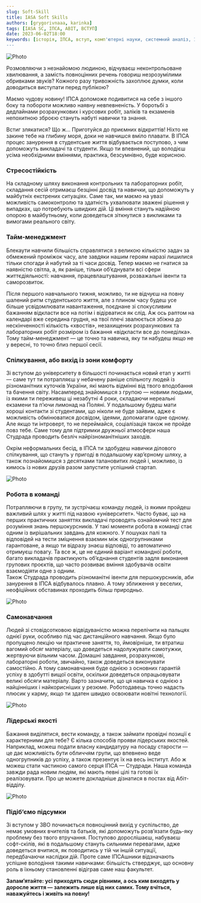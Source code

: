 ```yaml
---
slug: Soft-Skill
title: IASA Soft Skills
authors: [grygorivnaaa, karinka]
tags: [IASA SC, ІПСА, ABIT, ВСТУП]
date: 2023-06-02T18:00
keywords: [історія, ІПСА, вступ, комп'ютерні науки, системний аналіз, 122, 124, ММСА, СП, ШІ, кафедра, КПІ]
---
```


![Photo](./ff.png)

<!--truncate-->

Розмовляючи з незнайомою людиною, відчуваєш неконтрольоване хвилювання, а замість повноцінних речень говориш незрозумілими обривками звуків? Кожного разу тривожність захоплює думки, коли доводиться виступати перед публікою? 

Маємо чудову новину! ІПСА допоможе подивитися на себе з іншого боку та побороти можливо наявну невпевненість. У боротьбі з дедлайнами розрахункових і курсових робіт, заліків та екзаменів непохитною зброєю стануть набуті навички та знання.

Встиг злякатися? Що ж… Приготуйся до приємних відкриттів! Ніхто не закине тебе на глибину моря, доки не навчишся вміло плавати. В ІПСА процес занурення в студентське життя відбувається поступово, з чим допоможуть викладачі та студенти. Якщо ти впевнений, що володієш усіма необхідними вміннями, практика, безсумнівно, буде корисною.

### Стресостійкість

На складному шляху виконання контрольних та лабораторних робіт, складання сесій отримаєш безцінні досвід та навички, що допоможуть у майбутніх екстрених ситуаціях. Саме так, ми маємо на увазі можливість самоконтролю та здатність ухвалювати зважені рішення у випадках, що потребують швидких дій. Ці вміння стануть надійною опорою в майбутньому, коли доведеться зіткнутися з викликами та вимогами реального світу.

### Тайм-менеджмент

Блекаути навчили більшість справлятися з великою кількістю задач за обмежений проміжок часу, але завдяки нашим героям наразі лишилися тільки спогади й набутий за ті часи досвід. Тепер маємо не гнатися за наявністю світла, а, як раніше, тільки об’єднувати всі сфери життєдіяльності: навчання, працевлаштування, розважальні івенти та саморозвиток. 

Після першого навчального тижня, можливо, ти не відчуєш на повну шалений ритм студентського життя, але з плином часу будеш усе більше усвідомлювати навантаження, поєднане зі спокусливим бажанням відкласти все на потім і відірватися як слід. Аж ось раптом на календарі вже середина грудня, на твої плечі звалюється збіжна до нескінченності кількість «хвостів», незахищених розрахункових та лабораторних робіт розміром із бажання «відкласти все до понеділка». Тому тайм-менеджмент — це точно та навичка, яку ти набудеш якщо не у вересні, то точно близ першої сесії. 

### Спілкування, або вихід із зони комфорту

Зі вступом до університету в більшості починається новий етап у житті — саме тут ти потрапляєш у небачену раніше спільноту людей із різноманітних куточків України, які мають відмінні від твого вподобання та бачення світу. Насамперед знайомишся з групою — новими людьми, із якими ти переживеш ці незабутні 4 роки, складаючи нереальні екзамени та п’ючи лимонад на Поляні. У подальшому будеш мати хороші контакти зі студентами, що ніколи не буде зайвим, адже є можливість обмінюватися досвідом, ідеями, допомагати одне одному. Але якщо ти інтроверт, то не переймайся, соціалізація також не пройде повз тебе. Саме тому для підтримки дружньої атмосфери наша Студрада проводить безліч найрізноманітніших заходів.

Окрім неформальних бесід, в ІПСА ти здобудеш навички ділового спілкування, що стануть у пригоді в подальшому кар’єрному шляху, а також познайомишся з десятками талановитих людей і, можливо, із кимось із нових друзів разом запустите успішний стартап.

![Photo](./people.jpg) 

### Робота в команді

Потрапляючи в групу, ти зустрічаєш команду людей, із якими пройдеш важливий шлях у житті під назвою «університет». Часто буває, що на перших практичних заняттях викладачі проводять ознайомчий тест для розуміння знань першокурсників. У такі моменти робота в команді стає одним із вирішальних завдань для кожного. У пошуках палі та відповідей на тести зміцнення взаємин між одногрупниками гарантоване, а якщо ти відразу знаєш відповіді, то автоматично отримуєш повагу.
Та все ж, це не єдиний варіант командної роботи, багато викладачів практикують об’єднання студентів задля виконання групових проєктів, що часто розвиває вміння здобувачів освіти взаємодіяти одне з одним.  
Також Студрада проводить різноманітні івенти для першокурсників, аби занурення в ІПСА відбувалось плавно. А тому зближення у веселих, неофіційних обставинах проходить більш природньо. 

![Photo](./taim.jpg) 

### Самонавчання

Людей зі стовідсотковою відвідуваністю можна перелічити на пальцях однієї руки, особливо під час дистанційного навчання. Якщо було пропущено лекцію чи практичне заняття, то, ймовірніше, ти втратиш вагомий обсяг матеріалу, що доведеться надолужувати самотужки, жертвуючи вільним часом. Домашні завдання, розрахункові, лабораторні роботи, звичайно, також доведеться виконувати самостійно. А тому самонавчання буде однією з основних гарантій успіху в здобутті вищої освіти, оскільки доведеться опрацьовувати великі обсяги матеріалу. Варто зазначити, що ця навичка є однією з найцінніших і найкорисніших у резюме. Роботодавець точно надасть плюсик у карму, якщо ти здатен швидко освоювати новітні технології. 

![Photo](./ed.jpg) 

### Лідерські якості

Бажання виділятися, вести команду, а також займати провідні позиції є характерними для тебе? Є кілька способів прояви лідерських якостей. Наприклад, можеш подати власну кандидатуру на посаду старости — це дає можливість бути обличчям групи, що впевнено веде одногрупників до успіху, а також презентує їх на весь інститут. Або ж можеш стати частиною самого серця ІПСА — Студради. Наша команда завжди рада новим людям, які мають певні цілі та готові їх реалізовувати. Про це можете докладніше дізнатися в постах від Абіт-відділу.

![Photo](./lid.jpg) 

### Підіб’ємо підсумки

Зі вступом у ЗВО починається повноцінний вихід у суспільство, де немає умовних вчителів та батьків, які допоможуть розвʼязати будь-яку проблему без твого втручання. Поступово дорослішаєш, набуваєш софт-скілів, які в подальшому стануть сильними перевагами, адже доведеться вчитися, як поводитись у тій чи іншій ситуації, передбачаючи наслідки дій. Проте саме ІПСАшники відзначають успішне володіння такими навичками: більшість стверджує, що основну роль в їхньому становленні відіграв саме наш факультет.

**Запам’ятайте: усі приходять сюди рівними, а ось ким виходять у доросле життя — залежить лише від них самих. Тому вчіться, наважуйтесь і живіть на повну!**